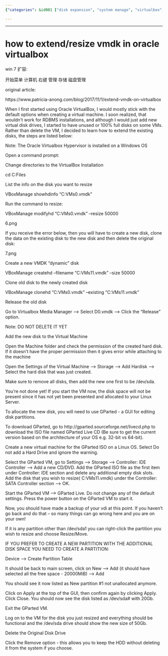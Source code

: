 ```yaml
---
{"categories": &id001 ["disk expansion", "system manage", "virtualbox", "virtualization"], "category": "Virtualization", "date": "2022-07-05 13:56:23", "description": "This article provides a detailed guide on how to resize VMDK files in Oracle VirtualBox on Windows 7 using either command prompt or GParted Live CD. The process involves downloading the GParted ISO, creating a new virtual machine, resizing partitions, and applying changes.", "tags": *id001, "title": "how to extend vmdk in oracle virtualbox"}

---
```


------

# how to extend/resize vmdk in oracle virtualbox

win 7 扩容:

开始菜单 计算机 右键 管理 存储 磁盘管理

original article:

https://www.patricia-anong.com/blog/2017/11/1/extend-vmdk-on-virtualbox

When I first started using Oracle VirtualBox, I would mostly stick with the default options when creating a virtual machine. I soon realized, that wouldn't work for RDBMS installations, and although I would just add new virtual disk drives, I started to have unused or 100% full disks on some VMs. Rather than delete the VM, I decided to learn how to extend the existing disks, the steps are listed below:

Note: The Oracle Virtualbox Hypervisor is installed on a Windows OS

Open a command prompt:

Change directories to the VirtualBox Installation

cd C:\Program Files\oracle\VirtualBox

List the info on the disk you want to resize

VBoxManage showhdinfo “C:\Users\panong\VirtualBox VMs\CENTOS-6.7\D0.vmdk”

Run the command to resize:

VBoxManage modifyhd “C:\Users\panong\VirtualBox VMs\CENTOS-6.7\D0.vmdk” --resize 50000

6.png

If you receive the error below, then you will have to create a new disk, clone the data on the existing disk to the new disk and then delete the original disk:

7.png

Create a new VMDK “dynamic” disk

VBoxManage createhd –filename “C:\Users\panong\VirtualBox VMs\CENTOS-6.7\D11.vmdk” --size 50000

Clone old disk to the newly created disk

VBoxManage clonehd “C:\Users\panong\VirtualBox VMs\CENTOS-6.7\D0.vmdk” --existing “C:\Users\panong\VirtualBox VMs\CENTOS-6.7\D11.vmdk”

Release the old disk

Go to Virtualbox Media Manager ---> Select D0.vmdk ---> Click the "Release" option.

Note: DO NOT DELETE IT YET

Add the new disk to the Virtual Machine

Open the Machine folder and check the permission of the created hard disk. If it doesn't have the proper permission then it gives error while attaching to the machine

Open the Settings of the Virtual Machine ----> Storage ---> Add Hardisk -----> Select the hard disk that was just created.

Make sure to remove all disks, then add the new one first to be /dev/sda.

You're not done yet! If you start the VM now, the disk space will not be present since it has not yet been presented and allocated to your Linux Server.

To allocate the new disk, you will need to use GParted - a GUI for editing disk partitions.

To download GParted, go to http://gparted.sourceforge.net/livecd.php to download the ISO file named GParted Live CD (Be sure to get the current version based on the architecture of your OS e.g. 32-bit vs 64-bit).

Create a new virtual machine for the GParted ISO on a Linux OS. Select Do not add a Hard Drive and ignore the warning.

Select the GParted VM, go to Settings -----> Storage -----> Controller: IDE Controller -----> Add a new CD/DVD. Add the GParted ISO file as the first item under Controller: IDE section and delete any additional empty disk slots. Add the disk that you wish to resize( C:\Users\panong\VirtualBox VMs\CENTOS-6.7\D11.vmdk) under the Controller: SATA Controller section -----> OK.

Start the GParted VM ----> GParted Live. Do not change any of the default settings. Press the power button on the GParted VM to start it.

Now, you should have made a backup of your vdi at this point. If you haven’t go back and do that – so many things can go wrong here and you are on your own!

If it is any partition other than /dev/sda1 you can right-click the partition you wish to resize and choose Resize/Move.

IF YOU PREFER TO CREATE A NEW PARTITION WITH THE ADDITIONAL DISK SPACE YOU NEED TO CREATE A PARTITION:

Device —-> Create Partition Table

It should be back to main screen, click on New —-> Add (it should have selected all the free space - 20000MiB) —-> Add

You should see it now listed as New partition #1 not unallocated anymore.

Click on Apply at the top of the GUI, then confirm again by clicking Apply. Click Close. You should now see the disk listed as /dev/sda# with 20Gb.

Exit the GParted VM.

Log on to the VM for the disk you just resized and everything should be functional and the /dev/sda drive should show the new size of 50Gb.

Delete the Original Disk Drive

Click the Remove option - this allows you to keep the HDD without deleting it from the system if you choose.

